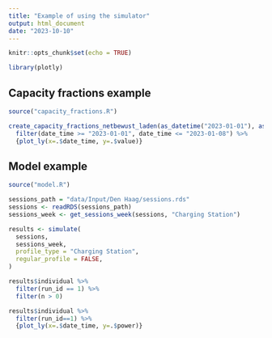 ```yaml
---
title: "Example of using the simulator"
output: html_document
date: "2023-10-10"
---
```


```r
knitr::opts_chunk$set(echo = TRUE)
```

```r
library(plotly)
```

## Capacity fractions example

```r
source("capacity_fractions.R")
```

```r
create_capacity_fractions_netbewust_laden(as_datetime("2023-01-01"), as_datetime("2024-01-01")) %>%
  filter(date_time >= "2023-01-01", date_time <= "2023-01-08") %>%
  {plot_ly(x=.$date_time, y=.$value)}
```

## Model example

```r
source("model.R")
```

```r
sessions_path = "data/Input/Den Haag/sessions.rds"
sessions <- readRDS(sessions_path)
sessions_week <- get_sessions_week(sessions, "Charging Station")
```

```r
results <- simulate(
  sessions,
  sessions_week,
  profile_type = "Charging Station",
  regular_profile = FALSE,
)
```

```r
results$individual %>%
  filter(run_id == 1) %>%
  filter(n > 0)
```

```r
results$individual %>%
  filter(run_id==1) %>%
  {plot_ly(x=.$date_time, y=.$power)}
```
